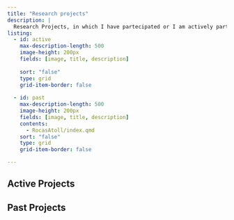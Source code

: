 ```yaml
---
title: "Research projects"
description: |
  Research Projects, in which I have partecipated or I am actively participating.
listing:
  - id: active
    max-description-length: 500
    image-height: 200px
    fields: [image, title, description]
    
    sort: "false" 
    type: grid
    grid-item-border: false
  
  - id: past
    max-description-length: 500
    image-height: 200px
    fields: [image, title, description]
    contents: 
      - RocasAtoll/index.qmd
    sort: "false" 
    type: grid
    grid-item-border: false

---
```


## Active Projects

::: {#active}
:::

## Past Projects
::: {#past}
:::

